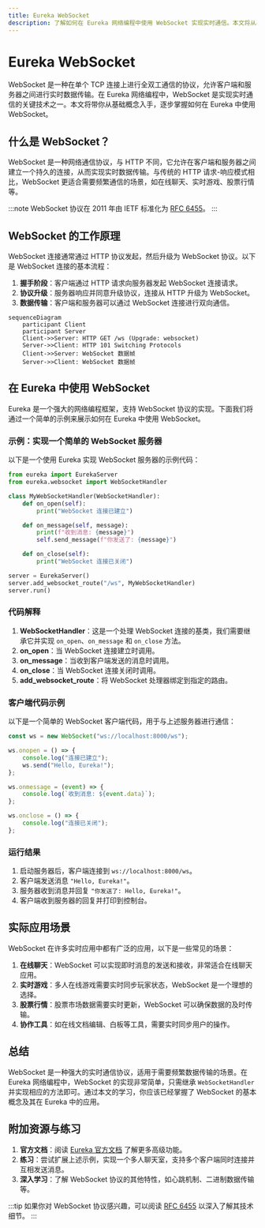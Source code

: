 ```yaml
---
title: Eureka WebSocket
description: 了解如何在 Eureka 网络编程中使用 WebSocket 实现实时通信。本文将从基础概念讲起，逐步深入，并提供代码示例和实际应用场景。
---
```


# Eureka WebSocket

WebSocket 是一种在单个 TCP 连接上进行全双工通信的协议，允许客户端和服务器之间进行实时数据传输。在 Eureka 网络编程中，WebSocket 是实现实时通信的关键技术之一。本文将带你从基础概念入手，逐步掌握如何在 Eureka 中使用 WebSocket。

## 什么是 WebSocket？

WebSocket 是一种网络通信协议，与 HTTP 不同，它允许在客户端和服务器之间建立一个持久的连接，从而实现实时数据传输。与传统的 HTTP 请求-响应模式相比，WebSocket 更适合需要频繁通信的场景，如在线聊天、实时游戏、股票行情等。

:::note
WebSocket 协议在 2011 年由 IETF 标准化为 [RFC 6455](https://tools.ietf.org/html/rfc6455)。
:::

## WebSocket 的工作原理

WebSocket 连接通常通过 HTTP 协议发起，然后升级为 WebSocket 协议。以下是 WebSocket 连接的基本流程：

1. **握手阶段**：客户端通过 HTTP 请求向服务器发起 WebSocket 连接请求。
2. **协议升级**：服务器响应并同意升级协议，连接从 HTTP 升级为 WebSocket。
3. **数据传输**：客户端和服务器可以通过 WebSocket 连接进行双向通信。

```mermaid
sequenceDiagram
    participant Client
    participant Server
    Client->>Server: HTTP GET /ws (Upgrade: websocket)
    Server->>Client: HTTP 101 Switching Protocols
    Client->>Server: WebSocket 数据帧
    Server->>Client: WebSocket 数据帧
```

## 在 Eureka 中使用 WebSocket

Eureka 是一个强大的网络编程框架，支持 WebSocket 协议的实现。下面我们将通过一个简单的示例来展示如何在 Eureka 中使用 WebSocket。

### 示例：实现一个简单的 WebSocket 服务器

以下是一个使用 Eureka 实现 WebSocket 服务器的示例代码：

```python
from eureka import EurekaServer
from eureka.websocket import WebSocketHandler

class MyWebSocketHandler(WebSocketHandler):
    def on_open(self):
        print("WebSocket 连接已建立")

    def on_message(self, message):
        print(f"收到消息: {message}")
        self.send_message(f"你发送了: {message}")

    def on_close(self):
        print("WebSocket 连接已关闭")

server = EurekaServer()
server.add_websocket_route("/ws", MyWebSocketHandler)
server.run()
```

### 代码解释

1. **WebSocketHandler**：这是一个处理 WebSocket 连接的基类，我们需要继承它并实现 `on_open`、`on_message` 和 `on_close` 方法。
2. **on_open**：当 WebSocket 连接建立时调用。
3. **on_message**：当收到客户端发送的消息时调用。
4. **on_close**：当 WebSocket 连接关闭时调用。
5. **add_websocket_route**：将 WebSocket 处理器绑定到指定的路由。

### 客户端代码示例

以下是一个简单的 WebSocket 客户端代码，用于与上述服务器进行通信：

```javascript
const ws = new WebSocket("ws://localhost:8000/ws");

ws.onopen = () => {
    console.log("连接已建立");
    ws.send("Hello, Eureka!");
};

ws.onmessage = (event) => {
    console.log(`收到消息: ${event.data}`);
};

ws.onclose = () => {
    console.log("连接已关闭");
};
```

### 运行结果

1. 启动服务器后，客户端连接到 `ws://localhost:8000/ws`。
2. 客户端发送消息 `"Hello, Eureka!"`。
3. 服务器收到消息并回复 `"你发送了: Hello, Eureka!"`。
4. 客户端收到服务器的回复并打印到控制台。

## 实际应用场景

WebSocket 在许多实时应用中都有广泛的应用，以下是一些常见的场景：

1. **在线聊天**：WebSocket 可以实现即时消息的发送和接收，非常适合在线聊天应用。
2. **实时游戏**：多人在线游戏需要实时同步玩家状态，WebSocket 是一个理想的选择。
3. **股票行情**：股票市场数据需要实时更新，WebSocket 可以确保数据的及时传输。
4. **协作工具**：如在线文档编辑、白板等工具，需要实时同步用户的操作。

## 总结

WebSocket 是一种强大的实时通信协议，适用于需要频繁数据传输的场景。在 Eureka 网络编程中，WebSocket 的实现非常简单，只需继承 `WebSocketHandler` 并实现相应的方法即可。通过本文的学习，你应该已经掌握了 WebSocket 的基本概念及其在 Eureka 中的应用。

## 附加资源与练习

1. **官方文档**：阅读 [Eureka 官方文档](https://eureka-framework.github.io/docs/) 了解更多高级功能。
2. **练习**：尝试扩展上述示例，实现一个多人聊天室，支持多个客户端同时连接并互相发送消息。
3. **深入学习**：了解 WebSocket 协议的其他特性，如心跳机制、二进制数据传输等。

:::tip
如果你对 WebSocket 协议感兴趣，可以阅读 [RFC 6455](https://tools.ietf.org/html/rfc6455) 以深入了解其技术细节。
:::